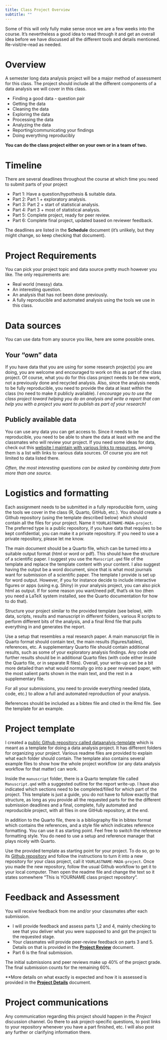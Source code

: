 ```yaml
---
title: Class Project Overview 
subtitle: ""
---
```


::: {.note}
Some of this will only fully make sense once we are a few weeks into
the course. It's nevertheless a good idea to read through it and get an
overall idea before we have discussed all the different tools and
details mentioned. Re-visit/re-read as needed.
:::

# Overview

A semester long data analysis project will be a major method of
assessment for this class. The project should include all the different
components of a data analysis we will cover in this class.

-   Finding a good data - question pair
-   Getting the data
-   Cleaning the data
-   Exploring the data
-   Processing the data
-   Analyzing the data
-   Reporting/communicating your findings
-   Doing everything reproducibly

**You can do the class project either on your own or in a team of two.**

# Timeline

There are several deadlines throughout the course at which time you need
to submit parts of your project

-   Part 1: Have a question/hypothesis & suitable data.
-   Part 2: Part 1 + exploratory analysis.
-   Part 3: Part 2 + start of statistical analysis.
-   Part 4: Part 3 + most of statistical analysis.
-   Part 5: Complete project, ready for peer review.
-   Part 6: Complete final project, updated based on reviewer feedback.

The deadlines are listed in the **Schedule** document (it's unlikely,
but they might change, so keep checking that document).

# Project Requirements

You can pick your project topic and data source pretty much however you
like. The only requirements are:

-   Real world (messy) data.
-   An interesting question.
-   An analysis that has not been done previously.
-   A fully reproducible and automated analysis using the tools we use
    in this class.

# Data sources

You can use data from any source you like, here are some possible ones.

## Your "own" data

If you have data that you are using for some research project(s) you are
doing, you are welcome and encouraged to work on this as part of the
class project. Of course, what you do for this class project needs to be
new work, not a previously done and recycled analysis. Also, since the
analysis needs to be fully reproducible, you need to provide the data at
least within the class (no need to make it publicly available). *I
encourage you to use the class project toward helping you do an analysis
and write a report that can help you with a project you want to publish
as part of your research!*

## Publicly available data

You can use any data you can get access to. Since it needs to be
reproducible, you need to be able to share the data at least with me and
the classmates who will review your project. If you need some ideas for
data, check out this [website I maintain with various links to
resources](https://andreashandel.github.io/research-and-teaching-resources/),
among them is a list with links to various data sources. Of course you
are not limited to data listed there.

*Often, the most interesting questions can be asked by combining data
from more than one source.*

# Logistics and formatting

Each assignment needs to be submitted in a fully reproducible form,
using the tools we cover in the class (R, Quarto, GitHub, etc.). You
should create a Github repository (using the template described below)
which should contain all the files for your project. Name it
`YOURLASTNAME-MADA-project`. The preferred type is a public repository,
if you have data that requires to be kept confidential, you can make it
a private repository. If you need to use a private repository, please
let me know.

The main document should be a Quarto file, which can be turned into a
suitable output format (html or word or pdf). This should have the
structure of a scientific paper. I suggest you use the `Manscript.qmd`
file of the template and replace the template content with your content.
I also suggest having the output be a word document, since that is what
most journals want for submission of a scientific paper. The template I
provide is set up for word output. However, if you for instance decide
to include interactive figures or apps (using e.g. Shiny) in your
analysis project, you can also pick html as output. If for some reason
you want/need pdf, that's ok too (then you need a LaTeX system
installed, see the Quarto documentation for how to do that).

Structure your project similar to the provided template (see below),
with data, scripts, results and manuscript in different folders, various
R scripts to perform different bits of the analysis, and a final Rmd
file that pulls everything in and generates the report.

Use a setup that resembles a real research paper. A main manuscript file
in Quarto format should contain text, the main results (figures/tables),
references, etc. A supplementary Quarto file should contain additional
results, such as some of your exploratory analysis findings. Any code
and further results should be in additional Quarto files (with code
either inside the Quarto file, or in separate R files). Overall, your
write-up can be a bit more detailed than what would normally go into a
peer reviewed paper, with the most salient parts shown in the main text,
and the rest in a supplementary file.

For all your submissions, you need to provide everything needed (data,
code, etc.) to allow a full and automated reproduction of your analysis.

References should be included as a bibtex file and cited in the Rmd
file. See the template for an example.

# Project template

I created a [public Github repository called
dataanalyis-template](https://github.com/andreashandel/dataanalysis-template)
which is meant as a template for doing a data analysis project. It has
different folders for organizing your project. Various readme files are
provided to explain what each folder should contain. The template also
contains several example files to show how the whole project workflow
(or any data analysis workflow for that matter) can work.

Inside the `manuscript` folder, there is a Quarto template file called
`Manuscript.qmd` with a suggested outline for the report write-up. I
have also indicated which sections need to be completed/filled for which
part of the project. This template is just a guide, you do not have to
follow exactly that structure, as long as you provide all the requested
parts for the the different submission deadlines and a final, complete,
fully automated and reproducible project, with all files in one GitHub
repository, at the end.

In addition to the Quarto file, there is a bibliography file in bibtex
format which contains the references, and a style file which indicates
reference formatting. You can use it as starting point. Feel free to
switch the reference formatting style. You do need to use a setup and
reference manager that plays nicely with Quarto.

Use the provided template as starting point for your project. To do so,
go to its [Github
repository](https://github.com/andreashandel/dataanalysis-template) and
follow the instructions to turn it into a new repository for your class
project, call it `YOURLASTNAME-MADA-project`. Once you made the new
repository, follow the usual Github workflow to get it to your local
computer. Then open the readme file and change the text so it states
somewhere "This is YOURNAME class project repository".

# Feedback and Assessment

You will receive feedback from me and/or your classmates after each
submission.

-   I will provide feedback and assess parts 1,2 and 4, mainly checking
    to see that you deliver what you were supposed to and got the
    project to the requested stage.
-   Your classmates will provide peer-review feedback on parts 3 and 5.
    Details on that is provided in the [**Project Review**](project-Review.qmd) document.
-   Part 6 is the final submission.

The initial submissions and peer reviews make up 40% of the project
grade. The final submission counts for the remaining 60%.

**More details on what exactly is expected and how it is assessed is
provided in the [**Project Details**](project-Details.qmd) document.

# Project communications

Any communication regarding this project should happen in the *Project*
discussion channel. Go there to ask project-specific questions, to post
links to your repository whenever you have a part finished, etc. I will
also post any further or clarifying information there.
